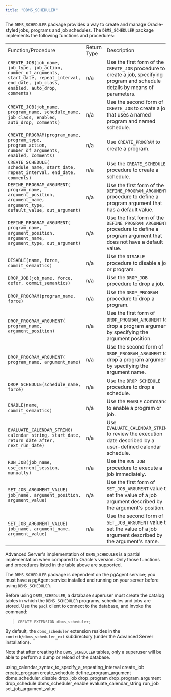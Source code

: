 ```yaml
---
title: "DBMS_SCHEDULER"
---
```




The `DBMS_SCHEDULER` package provides a way to create and manage Oracle-styled jobs, programs and job schedules. The `DBMS_SCHEDULER` package implements the following functions and procedures:

|                                                                                                                                                   |             |                                                                                                                                   |
| ------------------------------------------------------------------------------------------------------------------------------------------------- | ----------- | --------------------------------------------------------------------------------------------------------------------------------- |
| Function/Procedure                                                                                                                                | Return Type | Description                                                                                                                       |
| `CREATE_JOB(job_name, job_type, job_action, number_of_arguments, start_date, repeat_interval, end_date, job_class, enabled, auto_drop, comments)` | n/a         | Use the first form of the `CREATE_JOB` procedure to create a job, specifying program and schedule details by means of parameters. |
| `CREATE_JOB(job_name, program_name, schedule_name, job_class, enabled, auto_drop, comments)`                                                      | n/a         | Use the second form of `CREATE_JOB` to create a job that uses a named program and named schedule.                                 |
| `CREATE_PROGRAM(program_name, program_type, program_action, number_of_arguments, enabled, comments)`                                              | n/a         | Use `CREATE_PROGRAM` to create a program.                                                                                         |
| `CREATE_SCHEDULE( schedule_name, start_date, repeat_interval, end_date, comments)`                                                                | n/a         | Use the `CREATE_SCHEDULE` procedure to create a schedule.                                                                         |
| `DEFINE_PROGRAM_ARGUMENT( program_name, argument_position, argument_name, argument_type, default_value, out_argument)`                            | n/a         | Use the first form of the `DEFINE_PROGRAM_ARGUMENT` procedure to define a program argument that has a default value.              |
| `DEFINE_PROGRAM_ARGUMENT( program_name, argument_position, argument_name, argument_type, out_argument)`                                           | n/a         | Use the first form of the `DEFINE_PROGRAM_ARGUMENT` procedure to define a program argument that does not have a default value.    |
| `DISABLE(name, force, commit_semantics)`                                                                                                          | n/a         | Use the `DISABLE` procedure to disable a job or program.                                                                          |
| `DROP_JOB(job_name, force, defer, commit_semantics)`                                                                                              | n/a         | Use the `DROP_JOB` procedure to drop a job.                                                                                       |
| `DROP_PROGRAM(program_name, force)`                                                                                                               | n/a         | Use the `DROP_PROGRAM` procedure to drop a program.                                                                               |
| `DROP_PROGRAM_ARGUMENT( program_name, argument_position)`                                                                                         | n/a         | Use the first form of `DROP_PROGRAM_ARGUMENT` to drop a program argument by specifying the argument position.                     |
| `DROP_PROGRAM_ARGUMENT( program_name, argument_name)`                                                                                             | n/a         | Use the second form of `DROP_PROGRAM_ARGUMENT` to drop a program argument by specifying the argument name.                        |
| `DROP_SCHEDULE(schedule_name, force)`                                                                                                             | n/a         | Use the `DROP SCHEDULE` procedure to drop a schedule.                                                                             |
| `ENABLE(name, commit_semantics)`                                                                                                                  | n/a         | Use the `ENABLE` command to enable a program or job.                                                                              |
| `EVALUATE_CALENDAR_STRING( calendar_string, start_date, return_date_after, next_run_date)`                                                        | n/a         | Use `EVALUATE_CALENDAR_STRING` to review the execution date described by a user-defined calendar schedule.                        |
| `RUN_JOB(job_name, use_current_session, manually)`                                                                                                | n/a         | Use the `RUN_JOB` procedure to execute a job immediately.                                                                         |
| `SET_JOB_ARGUMENT_VALUE( job_name, argument_position, argument_value)`                                                                            | n/a         | Use the first form of `SET_JOB_ARGUMENT` value to set the value of a job argument described by the argument's position.           |
| `SET_JOB_ARGUMENT_VALUE( job_name, argument_name, argument_value)`                                                                                | n/a         | Use the second form of `SET_JOB_ARGUMENT` value to set the value of a job argument described by the argument's name.              |

Advanced Server's implementation of `DBMS_SCHEDULER` is a partial implementation when compared to Oracle's version. Only those functions and procedures listed in the table above are supported.

The `DBMS_SCHEDULER` package is dependent on the pgAgent service; you must have a pgAgent service installed and running on your server before using `DBMS_SCHEDULER`.

Before using `DBMS_SCHEDULER`, a database superuser must create the catalog tables in which the `DBMS_SCHEDULER` programs, schedules and jobs are stored. Use the `psql` client to connect to the database, and invoke the command:

> `CREATE EXTENSION dbms_scheduler`;

By default, the `dbms_scheduler` extension resides in the `contrib/dbms_scheduler_ext` subdirectory (under the Advanced Server installation).

Note that after creating the `DBMS_SCHEDULER` tables, only a superuser will be able to perform a dump or reload of the database.

<div class="toctree" data-maxdepth="6">

using_calendar_syntax_to_specify_a_repeating_interval create_job create_program create_schedule define_program_argument dbms_scheduler_disable drop_job drop_program drop_program_argument drop_schedule dbms_scheduler_enable evaluate_calendar_string run_job set_job_argument_value

</div>
